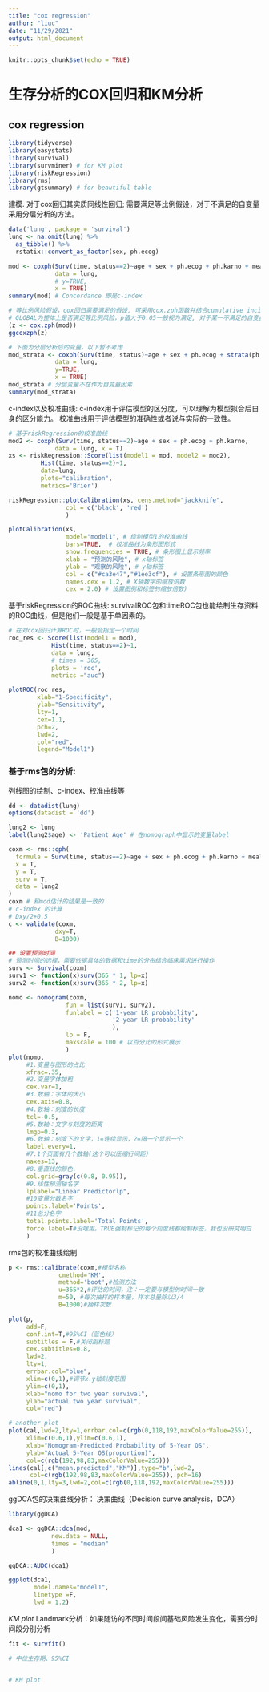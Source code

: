 ```yaml
---
title: "cox regression"
author: "liuc"
date: "11/29/2021"
output: html_document
---
```


```r
knitr::opts_chunk$set(echo = TRUE)
```

# 生存分析的COX回归和KM分析

## cox regression

```r
library(tidyverse)
library(easystats)
library(survival)
library(survminer) # for KM plot
library(riskRegression)
library(rms)
library(gtsummary) # for beautiful table
```

建模.
对于cox回归其实质同线性回归;
需要满足等比例假设，对于不满足的自变量采用分层分析的方法。

```r
data('lung', package = 'survival')
lung <- na.omit(lung) %>% 
  as_tibble() %>% 
  rstatix::convert_as_factor(sex, ph.ecog)

mod <- coxph(Surv(time, status==2)~age + sex + ph.ecog + ph.karno + meal.cal + wt.loss, 
             data = lung, 
             # y=TRUE, 
             x = TRUE)
summary(mod) # Concordance 即是c-index

# 等比例风险假设，cox回归需要满足的假设, 可采用cox.zph函数并结合cumulative incidence plot
# GLOBAL为整体上是否满足等比例风险，p值大于0.05一般视为满足, 对于某一不满足的自变量采用分层分析的方法进行
(z <- cox.zph(mod))
ggcoxzph(z)

# 下面为分层分析后的变量，以下暂不考虑
mod_strata <- coxph(Surv(time, status)~age + sex + ph.ecog + strata(ph.karno) + meal.cal + wt.loss, 
             data = lung, 
             y=TRUE, 
             x = TRUE)
mod_strata # 分层变量不在作为自变量因素
summary(mod_strata)

```

c-index以及校准曲线:
c-index用于评估模型的区分度，可以理解为模型拟合后自身的区分能力。
校准曲线用于评估模型的准确性或者说与实际的一致性。

```r
# 基于riskRegression的校准曲线
mod2 <- coxph(Surv(time, status==2)~age + sex + ph.ecog + ph.karno, 
             data = lung, x = T)
xs <- riskRegression::Score(list(model1 = mod, model2 = mod2),
         Hist(time, status==2)~1,
         data=lung,
         plots="calibration",
         metrics='Brier')

riskRegression::plotCalibration(xs, cens.method="jackknife",
                col = c('black', 'red')
                )

plotCalibration(xs,
                model="model1", # 绘制模型1的校准曲线
                bars=TRUE,  # 校准曲线为条形图形式
                show.frequencies = TRUE, # 条形图上显示频率
                xlab = "预测的风险", # x轴标签
                ylab = "观察的风险", # y轴标签
                col = c("#ca3e47","#1ee3cf"), # 设置条形图的颜色
                names.cex = 1.2, # X轴数字的缩放倍数
                cex = 2.0) # 设置图例和标签的缩放倍数)
```

基于riskRegression的ROC曲线:
survivalROC包和timeROC包也能绘制生存资料的ROC曲线，但是他们一般是基于单因素的。

```r
# 在对cox回归计算ROC时，一般会指定一个时间
roc_res <- Score(list(model1 = mod), 
            Hist(time, status==2)~1, 
            data = lung,
            # times = 365,
            plots = 'roc',
            metrics ="auc")

plotROC(roc_res, 
        xlab="1-Specificity",
        ylab="Sensitivity",
        lty=1,
        cex=1.1,
        pch=2,
        lwd=2,
        col="red",
        legend="Model1")

```


### 基于rms包的分析:
列线图的绘制、c-index、校准曲线等

```r
dd <- datadist(lung)
options(datadist = 'dd')

lung2 <- lung
label(lung2$age) <- 'Patient Age' # 在nomograph中显示的变量label

coxm <- rms::cph(
  formula = Surv(time, status==2)~age + sex + ph.ecog + ph.karno + meal.cal + wt.loss,
  x = T,
  y = T,
  surv = T,
  data = lung2
)
coxm # 和mod估计的结果是一致的
# c-index 的计算
# Dxy/2+0.5
c <- validate(coxm, 
             dxy=T, 
             B=1000)

## 设置预测时间
# 预测时间的选择，需要依据具体的数据和time的分布结合临床需求进行操作
surv <- Survival(coxm)
surv1 <- function(x)surv(365 * 1, lp=x)
surv2 <- function(x)surv(365 * 2, lp=x)

nomo <- nomogram(coxm,
                fun = list(surv1, surv2),
                funlabel = c('1-year LR probability',
                             '2-year LR probability'
                             ),
                lp = F,
                maxscale = 100 # 以百分比的形式展示
                )
plot(nomo, 
     #1.变量与图形的占比
     xfrac=.35, 
     #2.变量字体加粗
     cex.var=1, 
     #3.数轴：字体的大小
     cex.axis=0.8,
     #4.数轴：刻度的长度
     tcl=-0.5,
     #5.数轴：文字与刻度的距离
     lmgp=0.3, 
     #6.数轴：刻度下的文字，1=连续显示，2=隔一个显示一个
     label.every=1, 
     #7.1个页面有几个数轴(这个可以压缩行间距)
     naxes=13,
     #8.垂直线的颜色.
     col.grid=gray(c(0.8, 0.95)),
     #9.线性预测轴名字
     lplabel="Linear Predictorlp", 
     #10变量分数名字
     points.label='Points', 
     #11总分名字
     total.points.label='Total Points',
     force.label=T#没啥用。TRUE强制标记的每个刻度线都绘制标签，我也没研究明白
     )

```

rms包的校准曲线绘制

```r
p <- rms::calibrate(coxm,#模型名称
              cmethod='KM',
              method='boot',#检测方法
              u=365*2,#评估的时间，注：一定要与模型的时间一致
              m=50, #每次抽样的样本量，样本总量除以3/4
              B=1000)#抽样次数

plot(p,
     add=F,
     conf.int=T,#95%CI（蓝色线）
     subtitles = F,#关闭副标题
     cex.subtitles=0.8, 
     lwd=2,
     lty=1,
     errbar.col="blue",
     xlim=c(0,1),#调节x.y轴刻度范围
     ylim=c(0,1),
     xlab="nomo for two year survival",
     ylab="actual two year survival",
     col="red")

# another plot
plot(cal,lwd=2,lty=1,errbar.col=c(rgb(0,118,192,maxColorValue=255)),
     xlim=c(0.6,1),ylim=c(0.6,1),
     xlab="Nomogram-Predicted Probability of 5-Year OS",
     ylab="Actual 5-Year OS(proportion)", 
     col=c(rgb(192,98,83,maxColorValue=255)))
lines(cal[,c("mean.predicted","KM")],type="b",lwd=2,
      col=c(rgb(192,98,83,maxColorValue=255)), pch=16)
abline(0,1,lty=3,lwd=2,col=c(rgb(0,118,192,maxColorValue=255)))
```

ggDCA包的决策曲线分析：
决策曲线（Decision curve analysis，DCA）

```r
library(ggDCA)

dca1 <- ggDCA::dca(mod,
            new.data = NULL,
            times = "median"
            )

ggDCA::AUDC(dca1)

ggplot(dca1,       
       model.names="model1",
       linetype =F,
       lwd = 1.2) 
```



*KM plot*
Landmark分析：如果随访的不同时间段间基础风险发生变化，需要分时间段分别分析

```r
fit <- survfit()

# 中位生存期、95%CI


# KM plot
```





